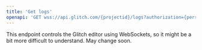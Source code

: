 ```yaml
---
title: 'Get logs'
openapi: 'GET wss://api.glitch.com/{projectid}/logs?authorization={persistent_token}'
---
```


This endpoint controls the Glitch editor using WebSockets, so it might be a bit more difficult to understand. May change soon.